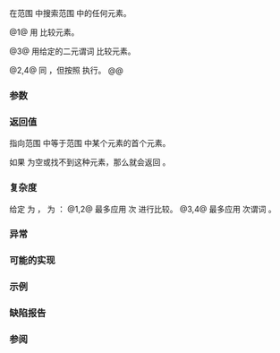 {{cpp/title|find_first_of}}
{{cpp/algorithm/navbar}}
{{dcl begin}}
{{dcl header|algorithm}}
{{dcla|num=1|notes={{mark constexpr since c++20}}|
template&lt; class InputIt, class ForwardIt &gt;
InputIt find_first_of( InputIt first, InputIt last,
                       ForwardIt s_first, ForwardIt s_last );
}}
{{dcl|num=2|since=c++17|
template&lt; class ExecutionPolicy, class ForwardIt1, class ForwardIt2 &gt;
ForwardIt1 find_first_of( ExecutionPolicy&amp;&amp; policy,
                          ForwardIt1 first, ForwardIt1 last,
                          ForwardIt2 s_first, ForwardIt2 s_last );
}}
{{dcla|num=3|notes={{mark constexpr since c++20}}|
template&lt; class InputIt, class ForwardIt, class BinaryPred &gt;
InputIt find_first_of( InputIt first, InputIt last,
                       ForwardIt s_first, ForwardIt s_last,
                       BinaryPred p );
}}
{{dcl|num=4|since=c++17|
template&lt; class ExecutionPolicy,
          class ForwardIt1, class ForwardIt2, class BinaryPred &gt;
ForwardIt1 find_first_of( ExecutionPolicy&amp;&amp; policy,
                          ForwardIt1 first, ForwardIt last,
                          ForwardIt2 s_first, ForwardIt2 s_last,
                          BinaryPred p );
}}
{{dcl end}}

在范围 {{range|first|last}} 中搜索范围 {{range|s_first|s_last}} 中的任何元素。

@1@ 用 {{c/core|1=operator==}} 比较元素。

@3@ 用给定的二元谓词 {{c|p}} 比较元素。

@2,4@ 同 {{v|1,3}}，但按照 {{c|policy}} 执行。
@@ {{cpp/algorithm/parallel overload precondition|plural=yes}}

===参数===
{{par begin}}
{{par range|3=要检验的}}
{{par range|s_first|s_last|要搜索的}}
{{par exec pol}}
{{par pred2 eq|p|p1=ForwardIt1|p2=ForwardIt2}}
{{par hreq}}
{{par req named|InputIt|InputIterator}}
{{par req named|ForwardIt|ForwardIterator}}
{{par req named|ForwardIt1|ForwardIterator}}
{{par req named|ForwardIt2|ForwardIterator}}
{{par req named|BinaryPredicate|BinaryPredicate}}
{{par end}}

===返回值===
指向范围 {{range|first|last}} 中等于范围 {{range|s_first|s_last}} 中某个元素的首个元素。

如果 {{range|s_first|s_last}} 为空或找不到这种元素，那么就会返回 {{c|last}}。

===复杂度===
给定 {{mathjax-or|\(\scriptsize N\)|N}} 为 {{c|std::distance(first, last)}}，{{mathjax-or|\(\scriptsize S\)|S}} 为 {{c|std::distance(s_first, s_last)}}：
@1,2@ 最多应用 {{mathjax-or|\(\scriptsize N\cdot S\)|N·S}} 次 {{c/core|1=operator==}} 进行比较。
@3,4@ 最多应用 {{mathjax-or|\(\scriptsize N\cdot S\)|N·S}} 次谓词 {{c|p}}。

===异常===
{{cpp/algorithm/parallel exceptions reporting behavior|singular=no}}

===可能的实现===
{{eq impl
|title1=find_first_of (1)|ver1=1|1=
template&lt;class InputIt, class ForwardIt&gt;
InputIt find_first_of(InputIt first, InputIt last,
                      ForwardIt s_first, ForwardIt s_last)
{
    for (; first != last; ++first)
        for (ForwardIt it = s_first; it != s_last; ++it)
            if (*first == *it)
                return first;
    return last;
}
|title2=find_first_of (3)|ver2=3|2=
template&lt;class InputIt, class ForwardIt, class BinaryPred&gt;
InputIt find_first_of(InputIt first, InputIt last,
                      ForwardIt s_first, ForwardIt s_last,
                      BinaryPred p)
{
    for (; first != last; ++first)
        for (ForwardIt it = s_first; it != s_last; ++it)
            if (p(*first, *it))
                return first;
    return last;
}
}}

===示例===
{{example
|下列代码在包含整数的 vector 中搜索任何一个指定的整数：
|code=
#include &lt;algorithm&gt;
#include &lt;iostream&gt;
#include &lt;vector&gt;

auto print_sequence = [](const auto id, const auto&amp; seq, int pos = -1)
{
    std::cout &lt;&lt; id &lt;&lt; "{ ";
    for (int i{}; auto const&amp; e : seq)
    {
        const bool mark{i == pos};
        std::cout &lt;&lt; (i++ ? ", " : "");
        std::cout &lt;&lt; (mark ? "[ " : "") &lt;&lt; e &lt;&lt; (mark ? " ]" : "");
    }
    std::cout &lt;&lt; " }\n";
};

int main()
{
    const std::vector&lt;int&gt; v{0, 2, 3, 25, 5};
    const auto t1 = {19, 10, 3, 4};
    const auto t2 = {1, 6, 7, 9};
    
    auto find_any_of = [](const auto&amp; v, const auto&amp; t)
    {
        const auto result = std::find_first_of(v.begin(), v.end(),
                                               t.begin(), t.end());
        if (result == v.end())
        {
            std::cout &lt;&lt; "v 和 t 中没有相等的元素\n";
            print_sequence("t = ", t);
            print_sequence("v = ", v);
        }
        else
        {
            const auto pos = std::distance(v.begin(), result);
            std::cout &lt;&lt; "在位置 " &lt;&lt; pos &lt;&lt; " 找到匹配 (" &lt;&lt; *result &lt;&lt; ")\n";
            print_sequence(", where t = ", t);
            print_sequence("v = ", v, pos);
        }
    };
    
    find_any_of(v, t1);
    find_any_of(v, t2);
}
|output=
在位置 2 找到匹配 (3)
t = { 19, 10, 3, 4 }
v = { 0, 2, [ 3 ], 25, 5 }
v 和 t 中没有相等的元素
t = { 1, 6, 7, 9 }
v = { 0, 2, 3, 25, 5 }
}}

===缺陷报告===
{{dr list begin}}
{{dr list item|wg=lwg|dr=576|std=C++98|before={{c|first}} 和 {{c|last}} 需要是{{named req|ForwardIterator}}|after=只需要是{{named req|InputIterator}}}}
{{dr list item|wg=lwg|dr=1205|std=C++98|before={{range|s_first|s_last}} 为空时返回值不明确|after=此时会返回 {{c|last}}}}
{{dr list end}}

===参阅===
{{dsc begin}}
{{dsc inc|cpp/algorithm/dsc find}}
{{dsc inc|cpp/algorithm/ranges/dsc find_first_of}}
{{dsc end}}

{{langlinks|de|en|es|fr|it|ja|pt|ru}}